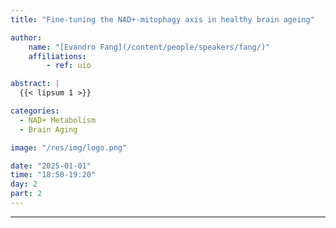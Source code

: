 ```yaml
---
title: "Fine-tuning the NAD+-mitophagy axis in healthy brain ageing"

author:
    name: "[Evandro Fang](/content/people/speakers/fang/)"
    affiliations:
        - ref: uio

abstract: |
  {{< lipsum 1 >}}

categories:
  - NAD+ Metabolism
  - Brain Aging

image: "/res/img/logo.png"

date: "2025-01-01"
time: "18:50-19:20"
day: 2
part: 2
---
```


***

<object data="/res/quarto.pdf" type="application/pdf" width="100%" height="600">
</object> 
